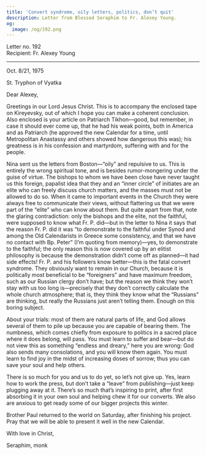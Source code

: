 ```yaml
---
title: 'Convert syndrome, oily letters, politics, don’t quit'
description: Letter from Blessed Seraphim to Fr. Alexey Young.
og:
  image: /og/192.png
---
```


<div style={{textAlign:'right', fontFamily:'monospace'}}>Letter no. 192</div>
<div style={{textAlign:'left', fontFamily:'monospace'}}>Recipient: Fr. Alexey Young</div>

---

Oct. 8/21, 1975

St. Tryphon of Vyatka

Dear Alexey,

Greetings in our Lord Jesus Christ. This is to accompany the enclosed tape on Kireyevsky, out of which I hope you can make a coherent conclusion. Also enclosed is your article on Patriarch Tikhon—good, but remember, in case it should ever come up, that he had his weak points, both in America and as Patriarch (he approved the new Calendar for a time, until Metropolitan Anastassy and others showed how dangerous this was); his greatness is in his confession and martyrdom, suffering with and for the people.

Nina sent us the letters from Boston—“oily” and repulsive to us. This is entirely the wrong spiritual tone, and is besides rumor-mongering under the guise of virtue. The bishops to whom we have been close have never taught us this foreign, papalist idea that they and an “inner circle” of initiates are an elite who can freely discuss church matters, and the masses must not be allowed to do so. When it came to important events in the Church they were always free to communicate their views, without flattering us that we were part of the “elite” who can know about them. But quite apart from that, note the glaring contradiction: only the bishops and the elite, not the faithful, were supposed to know what Fr. P. did—but in the letter to Nina it says that the reason Fr. P. did it was “to demonstrate to the faithful under Synod and among the Old Calendarists in Greece some consistency, and that we have no contact with Bp. Peter” (I’m quoting from memory)—yes, to demonstrate to the faithful; the only reason this is now covered up by an elitist philosophy is because the demonstration didn’t come off as planned—it had side effects! Fr. P. and his followers know better—this is the fatal convert syndrome. They obviously want to remain in our Church, because it is politically most beneficial to be “foreigners” and have maximum freedom, such as our Russian clergy don’t have; but the reason we think they won’t stay with us too long is—precisely that they don’t correctly calculate the whole church atmosphere; that is, they think they know what the “Russians” are thinking, but really the Russians just aren’t telling them. Enough on this boring subject.

About your trials: most of them are natural parts of life, and God allows several of them to pile up because you are capable of bearing them. The numbness, which comes chiefly from exposure to politics in a sacred place where it does belong, will pass. You must learn to suffer and bear—but do not view this as something “endless and dreary,” here you are wrong: God also sends many consolations, and you will know them again. You must learn to find joy in the midst of increasing doses of sorrow; thus you can save your soul and help others.

There is so much for you and us to do yet, so let’s not give up. Yes, learn how to work the press, but don’t take a “leave” from publishing—just keep plugging away at it. There’s so much that’s inspiring to print, after first absorbing it in your own soul and helping chew it for our converts. We also are anxious to get ready some of our bigger projects this winter.

Brother Paul returned to the world on Saturday, after finishing his project. Pray that we will be able to present it well in the new Calendar.

With love in Christ,

Seraphim, monk